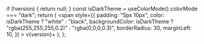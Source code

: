 
  if (!version) {
    return null;
  }
  const isDarkTheme = useColorMode().colorMode === "dark";
  return (
    <span
      style={{
        padding: "5px 10px",
        color: isDarkTheme ? "white" : "black",
        backgroundColor: isDarkTheme
          ? "rgba(255,255,255,0.2)"
          : "rgba(0,0,0,0.3)",
        borderRadius: 30,
        marginLeft: 10,
      }}
    >
      v{version}+
    </span>
  );
};

